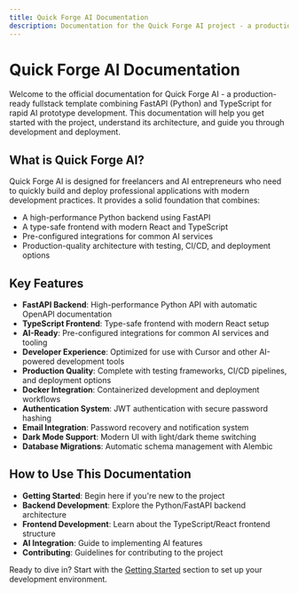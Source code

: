 ```yaml
---
title: Quick Forge AI Documentation
description: Documentation for the Quick Forge AI project - a production-ready fullstack template for rapid AI prototype development.
---
```


# Quick Forge AI Documentation

Welcome to the official documentation for Quick Forge AI - a production-ready fullstack template combining FastAPI (Python) and TypeScript for rapid AI prototype development. This documentation will help you get started with the project, understand its architecture, and guide you through development and deployment.

## What is Quick Forge AI?

Quick Forge AI is designed for freelancers and AI entrepreneurs who need to quickly build and deploy professional applications with modern development practices. It provides a solid foundation that combines:

- A high-performance Python backend using FastAPI
- A type-safe frontend with modern React and TypeScript
- Pre-configured integrations for common AI services
- Production-quality architecture with testing, CI/CD, and deployment options

## Key Features

- **FastAPI Backend**: High-performance Python API with automatic OpenAPI documentation
- **TypeScript Frontend**: Type-safe frontend with modern React setup
- **AI-Ready**: Pre-configured integrations for common AI services and tooling
- **Developer Experience**: Optimized for use with Cursor and other AI-powered development tools
- **Production Quality**: Complete with testing frameworks, CI/CD pipelines, and deployment options
- **Docker Integration**: Containerized development and deployment workflows
- **Authentication System**: JWT authentication with secure password hashing
- **Email Integration**: Password recovery and notification system
- **Dark Mode Support**: Modern UI with light/dark theme switching
- **Database Migrations**: Automatic schema management with Alembic

## How to Use This Documentation

- **Getting Started**: Begin here if you're new to the project
- **Backend Development**: Explore the Python/FastAPI backend architecture
- **Frontend Development**: Learn about the TypeScript/React frontend structure
- **AI Integration**: Guide to implementing AI features
- **Contributing**: Guidelines for contributing to the project

Ready to dive in? Start with the [Getting Started](/en/docs/getting-started) section to set up your development environment.
